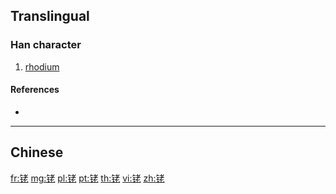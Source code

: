 {{character info/new}}
{{also|銠}}
==Translingual==

===Han character===
{{Han char|rn=167|rad=钅|as=06|sn=11|four=|canj=CJKP,OPJKP,XCJKP}}

# [[rhodium]]

====References====
* {{Han ref|kx=1328.061|hdz=64194.010|uh=94D1|ud=38097}}

----

==Chinese==
{{zh-see|銠}}

[[fr:铑]]
[[mg:铑]]
[[pl:铑]]
[[pt:铑]]
[[th:铑]]
[[vi:铑]]
[[zh:铑]]